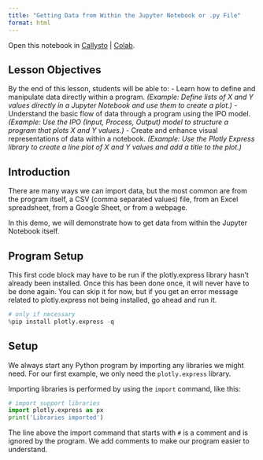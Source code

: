 ```yaml
---
title: "Getting Data from Within the Jupyter Notebook or .py File"
format: html
---
```


Open this notebook in [Callysto](https://hub.callysto.ca/jupyter/hub/user-redirect/git-pull?repo=https://github.com/pbeens/Data-Dunkers&branch=main&subPath=Demos/data-from-internal.ipynb&depth=1) | [Colab](https://githubtocolab.com/pbeens/Data-Dunkers/blob/main/Demos/data-from-internal.ipynb).

## Lesson Objectives

By the end of this lesson, students will be able to:
- Learn how to define and manipulate data directly within a program. *(Example: Define lists of X and Y values directly in a Jupyter Notebook and use them to create a plot.)*
- Understand the basic flow of data through a program using the IPO model. *(Example: Use the IPO (Input, Process, Output) model to structure a program that plots X and Y values.)*
- Create and enhance visual representations of data within a notebook. *(Example: Use the Plotly Express library to create a line plot of X and Y values and add a title to the plot.)*

## Introduction

There are many ways we can import data, but the most common are from the program itself, a CSV (comma separated values) file, from an Excel spreadsheet, from a Google Sheet, or from a webpage. 

In this demo, we will demonstrate how to get data from within the Jupyter Notebook itself.

## Program Setup

This first code block may have to be run if the plotly.express library hasn't already been installed. Once this has been done once, it will never have to be done again. You can skip it for now, but if you get an error message related to plotly.express not being installed, go ahead and run it.

```python
# only if necessary
%pip install plotly.express -q
```

## Setup

We always start any Python program by importing any libraries we might need. For our first example, we only need the `plotly.express` library.

Importing libraries is performed by using the `import` command, like this:

```python
# import support libraries
import plotly.express as px
print('Libraries imported')
```

The line above the import command that starts with `#` is a comment and is ignored by the program. We add comments to make our program easier to understand. 

